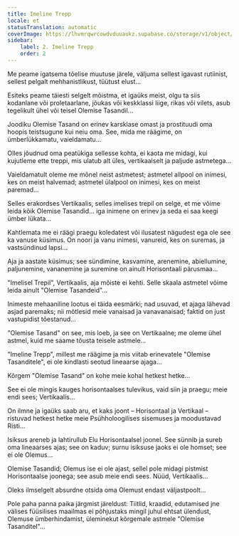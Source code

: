 ```yaml
---
title: Imeline Trepp
locale: et
statusTranslation: automatic
coverImage: https://lhvmrqwrcowdvduuaukz.supabase.co/storage/v1/object/public/strapi-uploads/small_cover-tratado-de-psicologia-revolucionaria.webp-5e15e1cec4e0ebebcde5d7fc7565d8fd.webp
sidebar:
    label: 2. Imeline Trepp
    order: 2
---
```

Me peame igatsema tõelise muutuse järele, väljuma sellest igavast rutiinist, sellest pelgalt mehhanistlikust, tüütust elust...

Esiteks peame täiesti selgelt mõistma, et igaüks meist, olgu ta siis kodanlane või proletaarlane, jõukas või keskklassi liige, rikas või vilets, asub tegelikult ühel või teisel Olemise Tasandil...

Joodiku Olemise Tasand on erinev karsklase omast ja prostituudi oma hoopis teistsugune kui neiu oma. See, mida me räägime, on ümberlükkamatu, vaieldamatu...

Olles jõudnud oma peatükiga sellesse kohta, ei kaota me midagi, kui kujutleme ette treppi, mis ulatub alt üles, vertikaalselt ja paljude astmetega...

Vaieldamatult oleme me mõnel neist astmetest; astmetel allpool on inimesi, kes on meist halvemad; astmetel ülalpool on inimesi, kes on meist paremad...

Selles erakordses Vertikaalis, selles imelises trepil on selge, et me võime leida kõik Olemise Tasandid... iga inimene on erinev ja seda ei saa keegi ümber lükata...

Kahtlemata me ei räägi praegu koledatest või ilusatest nägudest ega ole see ka vanuse küsimus. On noori ja vanu inimesi, vanureid, kes on suremas, ja vastsündinud lapsi...

Aja ja aastate küsimus; see sündimine, kasvamine, arenemine, abiellumine, paljunemine, vananemine ja suremine on ainult Horisontaali pärusmaa...

"Imelisel Trepil", Vertikaalis, aja mõiste ei kehti. Selle skaala astmetel võime leida ainult "Olemise Tasandeid"...

Inimeste mehaaniline lootus ei täida eesmärki; nad usuvad, et ajaga lähevad asjad paremaks; nii mõtlesid meie vanaisad ja vanavanaisad; faktid on just vastupidist tõestanud...

"Olemise Tasand" on see, mis loeb, ja see on Vertikaalne; me oleme ühel astmel, kuid me saame tõusta teisele astmele...

"Imeline Trepp", millest me räägime ja mis viitab erinevatele "Olemise Tasanditele", ei ole kindlasti seotud lineaarse ajaga...

Kõrgem "Olemise Tasand" on kohe meie kohal hetkest hetke...

See ei ole mingis kauges horisontaalses tulevikus, vaid siin ja praegu; meie endi sees; Vertikaalis...

On ilmne ja igaüks saab aru, et kaks joont – Horisontaal ja Vertikaal – ristuvad hetkest hetke meie Psühholoogilises sisemuses ja moodustavad Risti...

Isiksus areneb ja lahtirullub Elu Horisontaalsel joonel. See sünnib ja sureb oma lineaarses ajas; see on kaduv; surnu isiksuse jaoks ei ole homset; see ei ole Olemus...

Olemise Tasandid; Olemus ise ei ole ajast, sellel pole midagi pistmist Horisontaalse joonega; see asub meie endi sees. Nüüd, Vertikaalis...

Oleks ilmselgelt absurdne otsida oma Olemust endast väljastpoolt...

Pole paha panna paika järgmist järeldust: Tiitlid, kraadid, edutamised jne välises füüsilises maailmas ei põhjustaks mingil juhul ehtsat ülendust, Olemuse ümberhindamist, üleminekut kõrgemale astmele "Olemise Tasanditel"...

